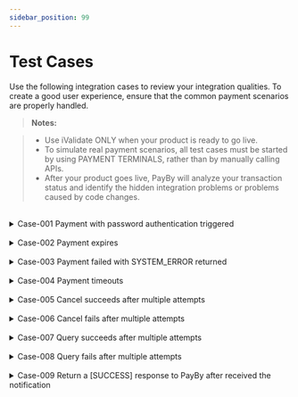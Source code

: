 ```yaml
---
sidebar_position: 99
---
```


# Test Cases

Use the following integration cases to review your integration qualities. To create a good user experience, ensure that the common payment scenarios are properly handled.

> **Notes:**

> - Use iValidate ONLY when your product is ready to go live.
> - To simulate real payment scenarios, all test cases must be started by using PAYMENT TERMINALS, rather than by manually calling APIs.
> - After your product goes live, PayBy will analyze your transaction status and identify the hidden integration problems or problems caused by code changes.

<br/>

<div>
  <details>
    <summary>Case-001 Payment with password authentication triggered</summary>
    <div>
      <p>When a single payment greater than or equals to a certain amount (usually is AED 500),PayBy users might be prompted to enter the password to complete the payment. This test case is to check whether your system can properly handle this scenario. </p>
      <p>Acceptance rules: </p>
      <p><a>- Both [Partner-Id] and [merchantOrderNo] are required in the request. </a></p>
      <p><a>- The payment amount is greater than or equals to AED 500.</a></p>
      <p><a>- Payment interface responds [status=CREATED].</a></p>
      <p><a>- Send at least one query request.</a></p>
      <p><a>- The query request frequency is 2-6 seconds.</a></p>
      <p><a>- The last query request found that the transaction was successful.</a></p>
    </div>
  </details>
  <br/>
  <details>
    <summary>Case-002 Payment expires</summary>
    <div>
      <p>Sometimes PayBy users might choose not to continue when they are prompted to enter the password to complete the
        payment, and the payment finally expires. This test case is to check whether your system can properly handle
        this scenario. </p>
      <p>Acceptance rules: </p>
      <p><a>- Both [Partner-Id] and [merchantOrderNo] are required in the request. </a></p>
      <p><a>- Payment interface responds [status=CREATED].</a></p>
      <p><a>- Send at least one query request.</a></p>
      <p><a>- The query request frequency is 2-6s.</a></p>
      <p><a>- Send [cancelOrder] request 20 to 120 seconds after the transaction is initiated.</a></p>
    </div>
  </details>
  <br/>
  <details>
    <summary>Case-003 Payment failed with SYSTEM_ERROR returned</summary>
    <div>
      <p>SYSTEM_ERROR is returned when a payment request goes wrong. This test case is to check whether the system can
        handle the SYSTEM_ERROR according to the best practices recommended by PayBy. </p>
      <p>Acceptance rules: </p>
      <p><a>- Both [Partner-Id] and [merchantOrderNo] are required in the request. </a></p>
      <p><a>- Payment interface responds SYSTEM_ERROR.</a></p>
      <p><a>- Send at least one query request.</a></p>
      <p><a>- The query request frequency is 2-6 seconds.</a></p>
      <p><a>- Send [cancelOrder] request 20 to 120 seconds after the transaction is initiated.</a></p>
    </div>
  </details>
  <br/>
  <details>
    <summary>Case-004 Payment timeouts</summary>
    <div>
      <p>A payment request might timeout because of poor network or PayBy system error. This test case is to check
        whether the system can handle timeout errors according to the best practices recommended by PayBy. </p>
      <p>Acceptance rules: </p>
      <p><a>- Both [Partner-Id] and [merchantOrderNo] are required in the request. </a></p>
      <p><a>- Payment interface responds SYSTEM_ERROR.</a></p>
      <p><a>- Send at least one query request.</a></p>
      <p><a>- The query request frequency is 2-6 seconds.</a></p>
      <p><a>- Send [cancelOrder] request 20 to 120 seconds after the transaction is initiated.</a></p>
    </div>
  </details>
  <br/>
  <details>
    <summary>Case-005 Cancel succeeds after multiple attempts</summary>
    <div>
      <p>When a cancel fails, the merchant must keep calling CANCEL until the cancel succeeds. This test case simulates
        the scenario where cancel finally succeeds after multiple attempts. </p>
      <p>Acceptance rules: </p>
      <p><a>- Both [Partner-Id] and [merchantOrderNo] are required in the request. </a></p>
      <p><a>- Send at least one query request.</a></p>
      <p><a>- The query request frequency is 2-6 seconds.</a></p>
      <p><a>- Send [cancelOrder] request 20 to 120 seconds after the transaction is initiated.</a></p>
      <p><a>- The CANCEL request frequency is 3-10 seconds.</a></p>
      <p><a>- At least three CANCEL requests are required, and only the last request returns SUCCESS.</a></p>
    </div>
  </details>
  <br/>
  <details>
    <summary>Case-006 Cancel fails after multiple attempts</summary>
    <div>
      <p>When a cancel fails, the merchant must keep calling CANCEL until at least more than 3 FAILs are returned, or
        until cancel requests keep failing for more than 10 seconds. If cancel still fails, the responsible person must
        be notified of the problem. In production environment, technical support must be contacted to confirm the
        transaction status and handle the problem. </p>
      <p>Acceptance rules: </p>
      <p><a>- Both [Partner-Id] and [merchantOrderNo] are required in the request. </a></p>
      <p><a>- Send at least one query request.</a></p>
      <p><a>- The query request frequency is 2-6 seconds.</a></p>
      <p><a>- Send [cancelOrder] request 20 to 120 seconds after the transaction is initiated.</a></p>
      <p><a>- The CANCEL request frequency is 3-10 seconds.</a></p>
      <p><a>- CANCEL requests must be made at least 3 times, All requests returns failed.</a></p>
    </div>
  </details>
  <br/>
  <details>
    <summary>Case-007 Query succeeds after multiple attempts</summary>
    <div>
      <p>When a query fails, the merchant must keep calling QUERY until the query succeeds. This test case simulates the
        scenario where cancel finally succeeds after multiple attempts. </p>
      <p>Acceptance rules: </p>
      <p><a>- Both [Partner-Id] and [merchantOrderNo] are required in the request. </a></p>
      <p><a>- Send at least three query requests.</a></p>
      <p><a>- The query request frequency is 2-6 seconds.</a></p>
    </div>
  </details>
  <br/>
  <details>
    <summary>Case-008 Query fails after multiple attempts</summary>
    <div>
      <p>When a query fails, the merchant must keep calling QUERY until at least more than 3 FAILs are returned, or
        until requests keep failing for more than 10 seconds. If cancel still fails, the responsible person must
        be notified of the problem. In production environment, technical support must be contacted to confirm the
        transaction status and handle the problem.</p>
      <p>Acceptance rules: </p>
      <p><a>- Both [Partner-Id] and [merchantOrderNo] are required in the request. </a></p>
      <p><a>- Send at least three query requests.</a></p>
      <p><a>- The query request frequency is 2-6 seconds.</a></p>
    </div>
  </details>
  <br/>
  <details>
    <summary>Case-009 Return a [SUCCESS] response to PayBy after received the notification</summary>
    <div>
      <p>After the payment is successful, PayBy will send the payment result of the order and the user information to the merchant in the form of a data stream. The merchant needs to receive and process it, and return a [SUCCESS] response to PayBy.This test case is to check whether the system can handle the notification.</p>
      <p>Acceptance rules: </p>
      <p><a>- Receive and process the notification. </a></p>
      <p><a>- [SUCCESS] is required in the return response. </a></p>
    </div>
  </details>
</div>
